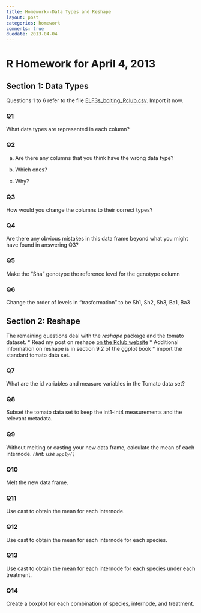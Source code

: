 ```yaml
---
title: Homework--Data Types and Reshape
layout: post
categories: homework
comments: true
duedate: 2013-04-04
---
```


R Homework for April 4, 2013
========================================================

## Section 1: Data Types
Questions 1 to 6 refer to the file [ELF3s\_bolting\_Rclub.csv]({{ site.baseurl }}downloads/ELF3s_bolting_Rclub.csv}}). Import it now.

### Q1
What data types are represented in each column?

### Q2
a) Are there any columns that you think have the wrong data type?  

b) Which ones? 

c) Why?

### Q3
How would you change the columns to their correct types?

### Q4
Are there any obvious mistakes in this data frame beyond what you might have found in answering Q3?

### Q5
Make the "Sha" genotype the reference level for the genotype column

### Q6
Change the order of levels in "trasformation" to be Sh1, Sh2, Sh3, Ba1, Ba3

## Section 2: Reshape
The remaining questions deal with the *reshape* package and the tomato dataset.
* Read my post on reshape [on the Rclub website](http://mfcovington.github.com/r_club/resources/2013/03/28/Reshape/)
* Additional information on reshape is in section 9.2 of the ggplot book
* import the standard tomato data set.

### Q7
What are the id variables and measure variables in the Tomato data set?

### Q8
Subset the tomato data set to keep the int1-int4 measurements and the relevant metadata.

### Q9
Without melting or casting your new data frame, calculate the mean of each internode. *Hint: use `apply()`*

### Q10
Melt the new data frame.

### Q11
Use cast to obtain the mean for each internode.

### Q12
Use cast to obtain the mean for each internode for each species.

### Q13
Use cast to obtain the mean for each internode for each species under each treatment.

### Q14
Create a boxplot for each combination of species, internode, and treatment.
